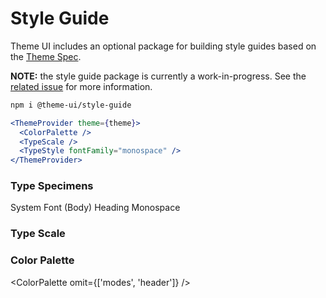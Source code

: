 
# Style Guide

Theme UI includes an optional package for building style guides based on the [Theme Spec](/theme-spec).

**NOTE:** the style guide package is currently a work-in-progress. See the [related issue](https://github.com/system-ui/theme-ui/issues/59) for more information.

```sh
npm i @theme-ui/style-guide
```

```jsx
<ThemeProvider theme={theme}>
  <ColorPalette />
  <TypeScale />
  <TypeStyle fontFamily="monospace" />
</ThemeProvider>
```

### Type Specimens

<TypeStyle fontSize={7}>
  System Font (Body)
</TypeStyle>
<TypeStyle
  fontFamily='heading'
  fontWeight='heading'
  lineHeight='heading'
  fontSize={7}>
  Heading
</TypeStyle>
<TypeStyle
  fontFamily='monospace'
  fontSize={7}>
  Monospace
</TypeStyle>

### Type Scale

<TypeScale fontWeight="heading" />

### Color Palette

<ColorPalette omit={['modes', 'header']} />
